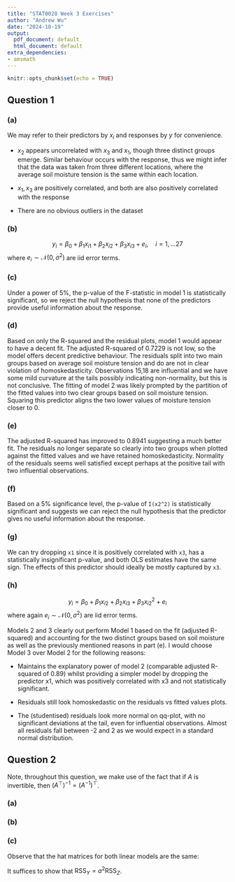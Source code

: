 ```yaml
---
title: "STAT0028 Week 3 Exercises"
author: "Andrew Wu"
date: "2024-10-19"
output:
  pdf_document: default
  html_document: default
extra_dependencies:
- amsmath
---
```


```r
knitr::opts_chunk$set(echo = TRUE)
```

## Question 1
### (a)
We may refer to their predictors by $x_i$ and responses by $y$ for convenience.

* $x_2$ appears uncorrelated with $x_3$ and $x_1$, though three distinct groups emerge. Similar behaviour occurs with the response, thus we might infer that the data was taken from three different locations, where the average soil moisture tension is the same within each location.

* $x_1, x_3$ are positively correlated, and both are also positively correlated with the response

* There are no obvious outliers in the dataset

### (b)
$$y_i = \beta_0 + \beta_1 x_{i1} + \beta_2 x_{i2} + \beta_3 x_{i3} + e_i,\quad i=1,\ldots 27$$
where $e_i \sim \mathcal{N}(0, \sigma^2)$ are iid error terms.

### (c)
Under a power of 5%, the p-value of the F-statistic in model 1 is statistically significant, so we reject the null hypothesis that none of the predictors provide useful information about the response.

### (d)
Based on only the R-squared and the residual plots, model 1 would appear to have a decent fit. The adjusted R-squared of 0.7229 is not low, so the model offers decent predictive behaviour. The residuals split into two main groups based on average soil moisture tension and do are not in clear violation of homoskedasticity. Observations 15,18 are influential and we have some mild curvature at the tails possibly indicating non-normality, but this is not conclusive. The fitting of model 2 was likely prompted by the partition of the fitted values into two clear groups based on soil moisture tension. Squaring this predictor aligns the two lower values of moisture tension closer to 0.

### (e)
The adjusted R-squared has improved to 0.8941 suggesting a much better fit. The residuals no longer separate so clearly into two groups when plotted against the fitted values and we have retained homoskedasticity. Normality of the residuals seems well satisfied except perhaps at the positive tail with two influential observations.

### (f) 
Based on a 5% significance level, the p-value of `I(x2^2)` is statistically significant and suggests we can reject the null hypothesis that the predictor gives no useful information about the response. 

### (g)
We can try dropping `x1` since it is positively correlated with `x3`, has a statistically insignificant p-value, and both OLS estimates have the same sign. The effects of this predictor should ideally be mostly captured by `x3`.

### (h)
$$y_i = \beta_0 + \beta_1 x_{i2} + \beta_2 x_{i3} + \beta_3 x_{i2}^2 + e_i$$
where again $e_i \sim \mathcal{N}(0, \sigma^2)$ are iid error terms.

Models 2 and 3 clearly out perform Model 1 based on the fit (adjusted R-squared) and accounting for the two distinct groups based on soil moisture as well as the previously mentioned reasons in part (e). I would choose Model 3 over Model 2 for the following reasons:

* Maintains the explanatory power of model 2 (comparable adjusted R-squared of 0.89) whilst providing a simpler model by dropping the predictor x1, which was positively correlated with x3 and not statistically significant.

* Residuals still look homoskedastic on the residuals vs fitted values plots.

* The (studentised) residuals look more normal on qq-plot, with no significant deviations at the tail, even for influential observations. Almost all residuals fall between -2 and 2 as we would expect in a standard normal distribution.

## Question 2
Note, throughout this question, we make use of the fact that if $A$ is invertible, then $(A^{\top})^{-1} = (A^{-1})^{\top}$.

### (a)
\begin{align*}
  x_i^{\top}\beta_Y + e_i
  & = x_i^{\top} A^{-1} (a\beta_Z + b) + e_i \\
  & = a (u_i^{\top}\beta_Z + d_i) + u_i^{\top}b \\
  & = y_i.
\end{align*}

### (b)
\begin{align*}
  \hat{\beta}_y
  & = (X^{\top}X)^{-1}X^{\top}y \\
  & = (A^{\top}U^{\top}UA)^{-1}A^{\top}U^{\top}(aZ + Ub) \\
  & = A^{-1}(U^{\top}U)^{-1}(A^{\top})^{-1}A^{\top}U^{\top}(aZ+Ub) \\
  & = A^{-1}(a(U^{\top}U)^{-1}U^{\top}Z + b) \\
  & = A^{-1}(a\hat{\beta}_Z + b)
\end{align*}

### (c)
Observe that the hat matrices for both linear models are the same:
\begin{align*}
H & := X(X^{\top}X)^{-1}X \\
& = UA(A^{\top}U^{\top}UA)^{-1}A^{\top}U^{\top}\\
& = U(U^{\top}U)^{-1}U^{\top}.
\end{align*}

It suffices to show that $\text{RSS}_Y = a^2 \text{RSS}_{Z}$.

\begin{align*}
  \text{RSS}_Y
  & = ((I - H)Y)^{\top}(I - H)Y \\
  & = Y^{\top}(I-H)Y \quad I - H\text{ is symmetric and idempotent}\\
  & = a^{2}Z^{\top}(I-H)Z + 2ab^{\top}U^{\top}(I - H)Z + b^{\top}U^{\top}(I - H)Ub \\
      & = a^{2}Z^{\top}(I-H)Z \quad \text{as  } U^{\top}(I - H) = 0\\
  & = a^2\text{RSS}_Z.
\end{align*}
